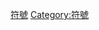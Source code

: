{{catmore}}
{{Commons cat|Currency signs}}
{{Commonscat|Currency signs}}

[[Category:货币|符號]]
[[Category:符號|Category:符號]]